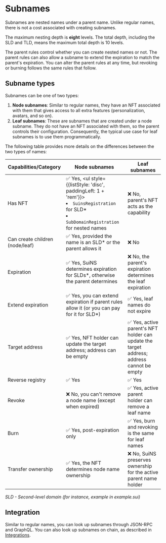 # Subnames

Subnames are nested names under a parent name. Unlike regular names, there is not a cost associated with creating subnames.

The maximum nesting depth is **eight** levels. The total depth, including the SLD and TLD, means the maximum total depth is 10 levels.

The parent rules control whether you can create nested names or not. The parent rules can also allow a subname to 
extend the expiration to match the parent's expiration. You can alter the parent rules at any time, but revoking or burning follows the same rules that follow.

## Subname types

Subnames can be one of two types:

1. **Node subnames**: Similar to regular names, they have an NFT associated with them that gives access to all extra features (personalization, avatars, and so on).
1. **Leaf subnames**: These are subnames that are created under a node subname. They do not have an NFT associated with them, so the parent controls their configuration. Consequently, the typical use case for leaf subnames is to use them programmatically.

The following table provides more details on the differences between the two types of names:

| Capabilities/Category | Node subnames | Leaf subnames |
| --- | --- | --- |
| Has NFT | ✅ Yes, <ul style={{listStyle: 'disc', paddingLeft: 1 + 'rem'}}><li>`SuinsRegistration` for SLD*</li><li>`SubDomainRegistration` for nested names</li></ul> | ❌ No, parent's NFT acts as the capability |
| Can create children (node/leaf) | ✅ Yes, provided the name is an SLD* or the parent allows it | ❌ No |
| Expiration | ✅ Yes, SuiNS determines expiration for SLDs*, otherwise the parent determines | ❌ No, the parent's expiration determines the leaf expiration |
| Extend expiration | ✅ Yes, you can extend expiration if parent rules allow it (or you can pay for it for SLD*) | ✅ Yes, leaf names do not expire |
| Target address | ✅ Yes, NFT holder can update the target address; address can be empty | ✅ Yes, active parent's NFT holder can update the target address; address cannot be empty |
| Reverse registry | ✅ Yes | ✅ Yes |
| Revoke | ❌ No, you can't remove a node name (except when expired) | ✅ Yes, active parent holder can remove a leaf name |
| Burn | ✅ Yes, post-expiration only | ✅ Yes, burn and revoking is the same for leaf names |
| Transfer ownership | ✅ Yes, the NFT determines node name ownership | ❌ No, SuiNS preserves ownership for the active parent name holder |

*SLD - Second-level domain (for instance, example in example.sui)*


## Integration

Similar to regular names, you can look up subnames through JSON-RPC and GraphQL. You can also look up subnames on chain, as described in [Integrations](./integration.mdx).

